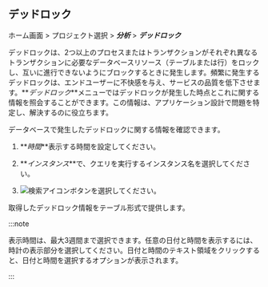 ## デッドロック

ホーム画面 > プロジェクト選択 > **_分析_** > **_デッドロック_**

デッドロックは、2つ以上のプロセスまたはトランザクションがそれぞれ異なるトランザクションに必要なデータベースリソース（テーブルまたは行）をロックし、互いに進行できないようにブロックするときに発生します。頻繁に発生するデッドロックは、エンドユーザーに不快感を与え、サービスの品質を低下させます。**_デッドロック_**メニューではデッドロックが発生した時点とこれに関する情報を照会することができます。この情報は、アプリケーション設計で問題を特定し、解決するのに役立ちます。

<ProdImg img='db-deadlock-basic.png' desc='デッドロック' />

データベースで発生したデッドロックに関する情報を確認できます。

1.  **_時間_**表示する時間を設定してください。

2.  **_インスタンス_**で、クエリを実行するインスタンス名を選択してください。

3.  ![検索アイコン](/img/ico-btn-search.png)ボタンを選択してください。

取得したデッドロック情報をテーブル形式で提供します。

:::note

表示時間は、最大3週間まで選択できます。任意の日付と時間を表示するには、時計の表示部分を選択してください。日付と時間のテキスト領域をクリックすると、日付と時間を選択するオプションが表示されます。

:::
